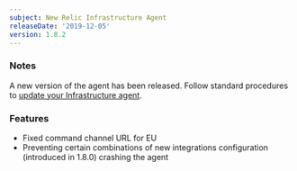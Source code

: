 ```yaml
---
subject: New Relic Infrastructure Agent
releaseDate: '2019-12-05'
version: 1.8.2
---
```


### Notes

A new version of the agent has been released. Follow standard procedures to [update your Infrastructure agent](/docs/infrastructure/new-relic-infrastructure/installation/update-infrastructure-agent).

### Features

* Fixed command channel URL for EU
* Preventing certain combinations of new integrations configuration (introduced in 1.8.0) crashing the agent
